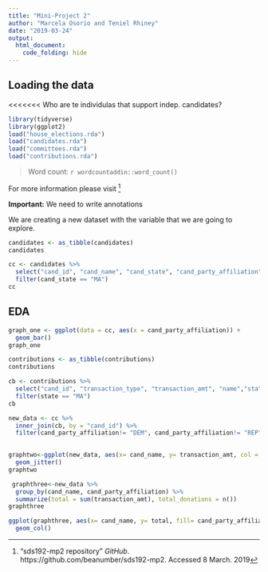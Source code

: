 ```yaml
---
title: "Mini-Project 2"
author: "Marcela Osorio and Teniel Rhiney"
date: "2019-03-24"
output: 
  html_document:
    code_folding: hide
---
```



## Loading the data

<<<<<<< Who are te individulas that support indep. candidates?



```r

library(tidyverse)
library(ggplot2)
load("house_elections.rda")
load("candidates.rda")
load("committees.rda")
load("contributions.rda")
```

> Word count: `r wordcountaddin::word_count()`


For more information please visit  ^[“sds192-mp2 repository” _GitHub_. https://github.com/beanumber/sds192-mp2. Accessed 8 March. 2019]


**Important:** We need to write annotations  

We are creating a new dataset with the variable that we are going to explore. 


```r
candidates <- as_tibble(candidates) 
candidates
```

```r
cc <- candidates %>%
  select("cand_id", "cand_name", "cand_state", "cand_party_affiliation", "cand_election_yr") %>%
  filter(cand_state == "MA")
cc
```


## EDA 

```r
graph_one <- ggplot(data = cc, aes(x = cand_party_affiliation)) +
  geom_bar()
graph_one
```




```r
contributions <- as_tibble(contributions) 
contributions
```

```r
cb <- contributions %>%
  select("cand_id", "transaction_type", "transaction_amt", "name","state") %>%
  filter(state == "MA")
cb

```

```r

new_data <- cc %>%
  inner_join(cb, by = "cand_id") %>%
  filter(cand_party_affiliation!= "DEM", cand_party_affiliation!= "REP")
  
```

```r
graphtwo<-ggplot(new_data, aes(x= cand_name, y= transaction_amt, col = cand_party_affiliation))+
  geom_jitter()
graphtwo
```

```r
 graphthree<-new_data %>%
  group_by(cand_name, cand_party_affiliation) %>%
  summarize(total = sum(transaction_amt), total_donations = n())
graphthree
```

```r
ggplot(graphthree, aes(x= cand_name, y= total, fill= cand_party_affiliation))+
  geom_col()

```

